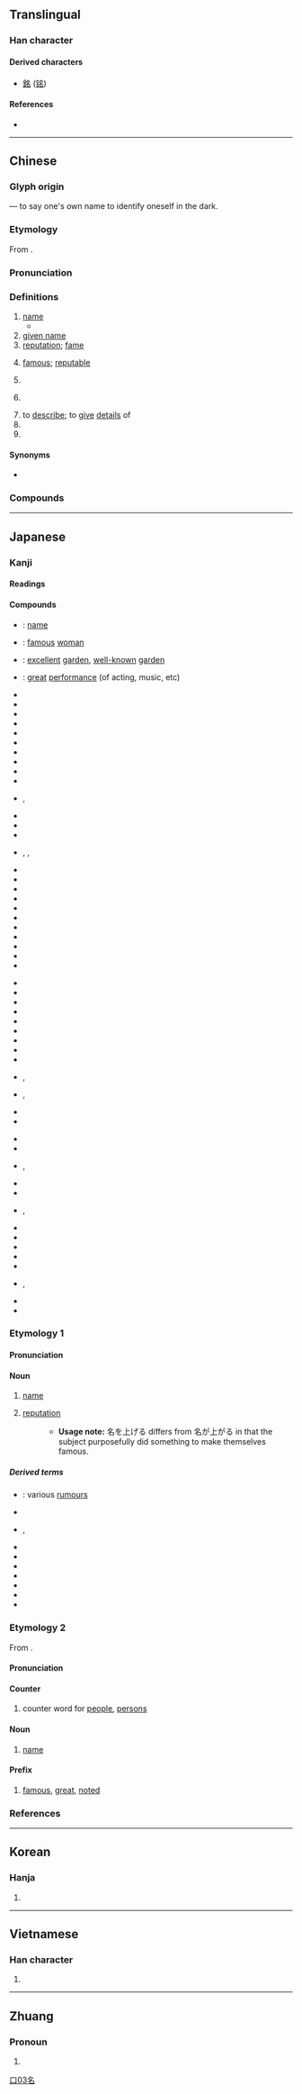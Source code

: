 {{character info/new}}
==Translingual==
{{stroke order|type=animate}}

===Han character===
{{Han char|rn=30|rad=口|as=03|sn=6|four=27600|canj=NIR|ids=⿱夕口}}

====Derived characters====
* [[銘]] ([[铭]])

====References====
* {{Han ref|kx=0175.090|dkj=03297|dj=0391.020|hdz=10582.060|uh=540D|ud=21517|bh=A657|bd=42583}}

----

==Chinese==
{{zh-forms}}

===Glyph origin===
{{Han etyl}}
{{Han compound|夕|t1=crescent moon|口|t2=mouth|ls=ic}} — to say one's own name to identify oneself in the dark.

===Etymology===
From {{inh|zh|sit-pro|*r-miŋ||name}}.

===Pronunciation===
{{zh-pron
|m=míng,er=y
|ma=y
|c=ming4,meng4,meng4-2
|c_note=ming4 - literary; meng4(-2) - vernacular
|h=pfs=miàng
|md=miàng
|mn=miâ/bêng
|mn_note=miâ - vernacular; bêng - literary
|mn-t=mia5/mian5/mêng5
|mn-t_note=mêng5 - literary
|w=3min
|mc=y
|oc=y
|cat=n,a,v,cls
}}

===Definitions===
{{zh-hanzi}}

# [[name]]
#* {{zh-x|凡 接待 他 的，就是 信 他 名 的 人，他 就 賜 他們 權柄，作 ^神 的 兒女。|But as many as received him, to them gave he power to become the sons of God, even to them that believe on his '''name'''.|ref=[http://wordproject.org/multi/bi_en_cn_py.htm John 1.12]}}
# [[given name]]
# [[reputation]]; [[fame]]
#: {{zh-x|有名|famous}}
# [[famous]]; [[reputable]]
#: {{zh-x|名牌|having a good brand name; a brand name product}}
# {{lb|zh|grammar}} {{zh-short|名詞|[[noun]]}}
# {{lb|zh|grammar}} {{zh-short|專有名詞|[[proper noun]]}}
# to [[describe]]; to [[give]] [[detail]]s of
# {{zh-classifier|[[place]] in a [[competition]] or [[position]] in a [[name]] [[list]]}}
# {{zh-classifier|[[people]] with a certain status or identity}}

====Synonyms====
* {{sense|name}} {{zh-l|名字}}

===Compounds===
{{zh-der|一名|不具名|不名譽|不知名|主名|乳名|二名法|人名|代名詞|令名|併名|俗名|修名|借名|假名|公名|具名|冒名|出名|刑名|列名|別名|功名|功名心|動名詞|化名|匿名|匿名信|原名|又名|取名|叨名|叫名|叫名頭|叱名|吊名|同名|名下|名世|名主|名人|名件|名伶|名位|名作|名儒|名優|名兒|名冊|名分|名利|名利場|名利奴|名利客|名刺|名勝|名勢|名原|名古屋|名句|名單|名嘴|名器|名園|名城|名堂|名場|名壇|名士|名士派|名妓|名姝|名媛|名子|名字|名學|名宦|名家|名宿|名實|名將|名山|名工|名帖|名師|名廚|名手|名捕|名教|名數|名族|名曲|名望|名榜|名次|名正具|名正肅|名氏|名氣|名法|名流|名爵|名片|名牌|名物|名特|名犬|名狀|名王|名理|名產|名目|名相|名種|名稱|名第|名筆|名節|名簿|名籍|名紙|名素|名網|名義|名聞|名聲|名腳|名臣|名色|名花|名菜|名著|名號|名號侯|名角|名言|名詞|名論|名諱|名譽|名譽職|名貫|名貴|名賢|名蹟|名輩|名辯|名都|名酒|名醫|名銜|名錄|名門|名閥|名閨|名降|名項|名頭|名額|名顯|名駒|名體|命名|品名|唯名論|唱名|問名|啖名|單名|嘉名|坐名|垂名|埋名|堂名|報名|報名費|外名|大名|奪名|奶名|好名|姓名|姓名權|姚名達|姱名|威名|學名|官名|定名|宿名|寄名|實名|專名|專名號|小名|平假名|店名|得名|惡名|慕名|應名|應名兒|成名|成名術|戴名世|戶名|才名|托名|投名狀|挂名|指名|排名|掛名|提名|揚名|改名|文名|新名詞|方名|易名|更名|書名號|有名|有名氣|本名|榮名|標名|檔名|正名|殉名|汙名|沽名|法名|洋名字|浮名|混名|清名|渾名|無名|無名帖|無名指|無名氏|無名火|無記名|片假名|片名|留名|異名|盛名|知名|知名度|私名號|科名|種名|空名|立功名|立名|第一名|筆名|策名|簽名|糊名|綽名|罪名|署名|罵名|美名|聞名|聯名|聲名|職名|能名|脩名|臭名|花名|花名冊|芳名|英名|莫名|著名|葉名琛|藝名|虛名|街名|複名數|訓名|託名|記名|註名|話名|諢名|諱名|譯名|買名|貿名|賜名|賣名|賤名|近名|逃名|通名|連名|醜名|釋名|重名|釣名|銜名|除名|隆名|革名|音名|頂名|題名|題名錄|類名|馳名|高名|鬼名|鬼名堂|鴻名|黑名單|點名|點名冊|齊名}}

{{zh-cat|Elementary}}

----

==Japanese==

===Kanji===
{{ja-kanji|grade=1|rs=口03}}

====Readings====
{{ja-readings
|goon=[[みょう]] (myō) < [[みやう]] (myau)
|kanon=[[めい]] (mei)
|kun=[[な]] (na), [[なのる]] (nanoru), [[なづける]] (nazukeru)
|nanori=[[あきら]] (akira), [[かた]] (kata), [[なづく]] (nazuku), [[もり]] (mori)}}

====Compounds====
{{top4}}
* {{ja-r|名前|なまえ}}: [[name]]
* {{ja-r|名媛|めいえん}}: [[famous]] [[woman]]
* {{ja-r|名園|めいえん}}: [[excellent]] [[garden]], [[well-known]] [[garden]]
* {{ja-r|名演|めいえん}}: [[great]] [[performance]] (of acting, music, etc)
* {{ja-r|名家|めいか}}
* {{ja-r|名器|めいき}}
* {{ja-r|名義|めいぎ}}
* {{ja-r|名刺|めいし}}
* {{ja-r|名字|みょうじ}}
* {{ja-r|名手|めいしゅ}}
* {{ja-r|名勝|めいしょう}}
* {{ja-r|名称|めいしょう}}
* {{ja-r|名人|めいじん}}
* {{ja-r|名声|めいせい}}
* {{ja-r|名目|みょうもく}}, {{ja-r|名目|めいもく}}
{{mid4}}
* {{ja-r|名門|めいもん}}
* {{ja-r|名誉|めいよ}}
* {{ja-r|名古屋|なごや}}
* {{ja-r|名立|^なたち}}, {{ja-r|名立|^なだち}}, {{ja-r|名立|^めいたつ}}
* {{ja-r|名宛|なあて}}
* {{ja-r|名案|めいあん}}
* {{ja-r|名花|めいか}}
* {{ja-r|名画|めいが}}
* {{ja-r|名鑑|めいかん}}
* {{ja-r|名妓|めいぎ}}
* {{ja-r|名君|めいくん}}
* {{ja-r|名言|めいげん}}
* {{ja-r|名工|めいこう}}
* {{ja-r|名号|みょうごう}}
* {{ja-r|名作|めいさく}}
{{mid4}}
* {{ja-r|名札|なふだ}}
* {{ja-r|名残|なごり}}
* {{ja-r|名詞|めいし}}
* {{ja-r|名辞|めいじ}}
* {{ja-r|名実|めいじつ}}
* {{ja-r|名主|なぬし}}
* {{ja-r|名匠|めいしょう}}
* {{ja-r|名状|めいじょう}}
* {{ja-r|名数|めいすう}}
* {{ja-r|名跡|みょうせき}}, {{ja-r|名跡|めいせき}}
* {{ja-r|名代|なだい}}, {{ja-r|名代|みょうだい}}
* {{ja-r|名答|めいとう}}
* {{ja-r|名品|めいひん}}
{{mid4}}
* {{ja-r|名物|めいぶつ}}
* {{ja-r|名分|めいぶん}}
* {{ja-r|名聞|みょうもん}}, {{ja-r|名聞|めいぶん}}
* {{ja-r|名簿|めいぼ}}
* {{ja-r|名望|めいぼう}}
* {{ja-r|名利|みょうり}}, {{ja-r|名利|めいり}}
* {{ja-r|名流|めいりゅう}}
* {{ja-r|名論|めいろん}}
* {{ja-r|名刹|めいさつ}}
* {{ja-r|姓名|せいめい}}
* {{ja-r|氏名|しめい}}
* {{ja-r|悪名|あくみょう}}, {{ja-r|悪名|あくめい}}
* {{ja-r|裏名|うらな}}
* {{ja-r|仮名|かな}}
{{bottom}}

{{ja-kref
|ku=4430
|shift=96BC
|jis=4C3E
|euc=CCBE
|skip=2-3-3
|freq=177
|nelson=1170
|newnelson=716
|halpern=2169
|kld=1371
|heisig=44
|tuttle=3d3.12
}}

===Etymology 1===
{{ja-kanjitab|な|yomi=k}}

====Pronunciation====
{{ja-pron|yomi=k|な|acc=0|acc_ref=DJR,NHK}}

====Noun====
{{ja-noun|な}}

# [[name]]
#: {{ja-usex|'''名'''を連ねる|'''な''' を つらねる|put one's '''name''' on (a list)}}
#: {{ja-usex|'''名'''ばかりの|'''な''' ばかり の|in '''name''' only}}
# [[reputation]]
#: {{ja-usex|'''名'''が響いている|'''な''' が ひび.いて いる|be '''famous'''}}
#: {{ja-usex|'''名'''が上がる|'''な''' が あがる|become '''famous'''}}
#: {{ja-usex|'''名'''を上げる/現す/成す/売る|'''な''' を あげる/あらわす/なす/うる|become '''famous''', make one's '''name'''}}
#:* '''Usage note:''' 名を上げる differs from 名が上がる in that the subject purposefully did something to make themselves famous.

=====Derived terms=====
* {{ja-r|千名|ちな}}: various [[rumour]]s
* {{ja-r|名付ける|なづける}}
* {{ja-r|名乗る|なのる}}, {{ja-r|名告る|なのる}}
* {{ja-r|名も無い|な も ない}}
* {{ja-r|名無し|ななし}}
* {{ja-r|名高い|なだかい}}
* {{ja-r|名指し|なざし}}
* {{ja-r|名取|なとり}}
* {{ja-r|名折れ|なおれ}}
* {{ja-r|仮名|かな}}

===Etymology 2===
{{ja-kanjitab|めい|yomi=o}}
From {{etyl|ltc|ja|sort=めい}} {{m|zh|名|tr=mjieng||name}}.

====Pronunciation====
{{ja-pron|yomi=kanon|めい|acc=1|acc_ref=DJR}}

====Counter====
{{ja-pos|めい|counter}}

# counter word for [[people]], [[persons]]

====Noun====
{{ja-noun|めい}}

# [[name]]

====Prefix====
{{ja-pos|めい|prefix}}

# [[famous]], [[great]], [[noted]]

===References===
<references/>

----

==Korean==

===Hanja===
{{ko-hanja|hangeul=[[명]]|eumhun=이름|mr=myŏng|y=myeng}}

# {{defn|lang=ko|sort=口03}}

[[Category:Grade 1 kanji|口03名]]

----

==Vietnamese==

===Han character===
{{vi-hantu|[[danh]], [[ranh]], [[thành]]|rs=口03}}

# {{defn|lang=vi|sort=口03}}

----

==Zhuang==

===Pronoun===
{{za-head|pronoun}}

# {{za-sawndip form of|mwngz}}
